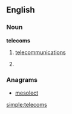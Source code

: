 ==English==

===Noun===
'''telecoms'''

# {{context|informal|lang=en}} [[telecommunications]] 
# {{plural of|telecom}}

===Anagrams===
* [[mesolect#English|mesolect]]

[[simple:telecoms]]